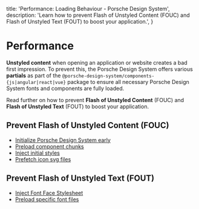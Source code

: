  title: 'Performance: Loading Behaviour - Porsche Design System',
  description: 'Learn how to prevent Flash of Unstyled Content (FOUC) and Flash of Unstyled Text (FOUT) to boost your application.',
}

# Performance

**Unstyled content** when opening an application or website creates a bad first impression. To prevent this, the Porsche
Design System offers various **partials** as part of the `@porsche-design-system/components-{js|angular|react|vue}`
package to ensure all necessary Porsche Design System fonts and components are fully loaded.

Read further on how to prevent **Flash of Unstyled Content** (FOUC) and **Flash of Unstyled Text** (FOUT) to boost your
application.

## Prevent Flash of Unstyled Content (FOUC)

- [Initialize Porsche Design System early](partials/loader-script)
- [Preload component chunks](partials/component-chunk-links)
- [Inject initial styles](partials/initial-styles)
- [Prefetch icon svg files](partials/icon-links)

## Prevent Flash of Unstyled Text (FOUT)

- [Inject Font Face Stylesheet](partials/font-face-stylesheet)
- [Preload specific font files](partials/font-links)

